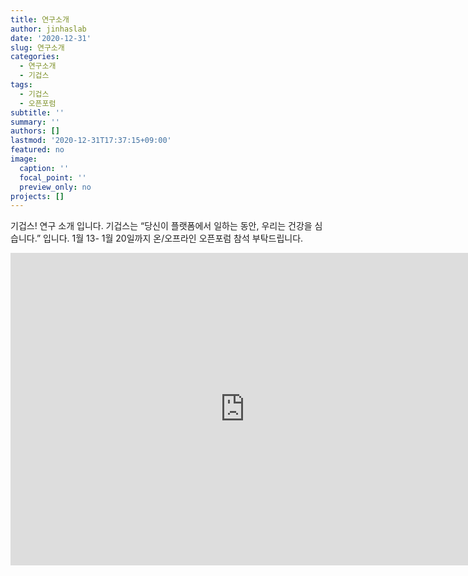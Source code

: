 ```yaml
---
title: 연구소개
author: jinhaslab
date: '2020-12-31'
slug: 연구소개
categories:
  - 연구소개
  - 기겁스
tags:
  - 기겁스
  - 오픈포럼
subtitle: ''
summary: ''
authors: []
lastmod: '2020-12-31T17:37:15+09:00'
featured: no
image:
  caption: ''
  focal_point: ''
  preview_only: no
projects: []
---
```


 기겁스! 연구 소개 입니다. 
 기겁스는 "당신이 플랫폼에서 일하는 동안, 우리는 건강을 심습니다." 입니다. 
 1월 13- 1월 20일까지 온/오프라인 오픈포럼 참석 부탁드립니다. 
 
 <iframe width="750" height="500" src="https://www.youtube.com/embed/8nYlVrswsZI" frameborder="0" allow="accelerometer; autoplay; clipboard-write; encrypted-media; gyroscope; picture-in-picture" allowfullscreen></iframe>